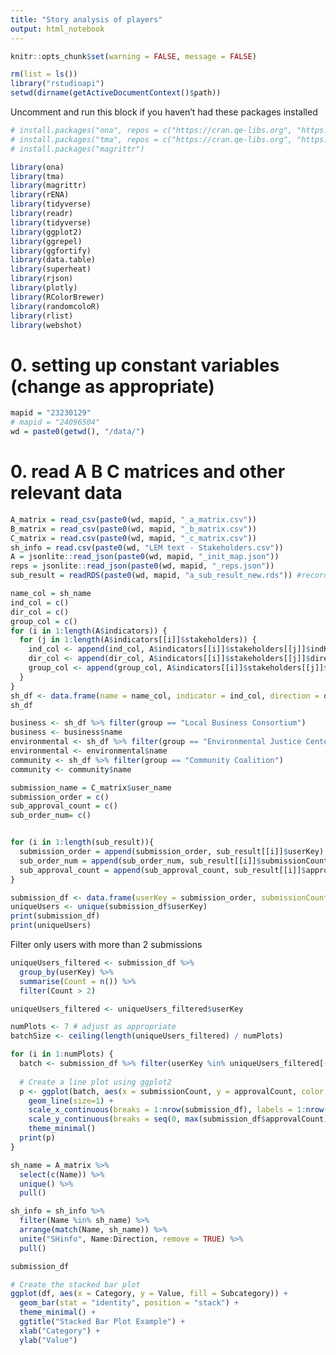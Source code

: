 ```yaml
---
title: "Story analysis of players"
output: html_notebook
---
```


```r
knitr::opts_chunk$set(warning = FALSE, message = FALSE) 
```

```r
rm(list = ls())
library("rstudioapi")
setwd(dirname(getActiveDocumentContext()$path))
```

Uncomment and run this block if you haven't had these packages installed
```r
# install.packages("ona", repos = c("https://cran.qe-libs.org", "https://cran.rstudio.org"))
# install.packages("tma", repos = c("https://cran.qe-libs.org", "https://cran.rstudio.org"))
# install.packages("magrittr")
```

```r
library(ona)
library(tma)
library(magrittr)
library(rENA)
library(tidyverse)
library(readr)
library(tidyverse)
library(ggplot2)
library(ggrepel)
library(ggfortify)
library(data.table)
library(superheat)
library(rjson)
library(plotly)
library(RColorBrewer)
library(randomcoloR)
library(rlist)
library(webshot)
```

# 0. setting up constant variables (change as appropriate)
```r
mapid = "23230129"
# mapid = "24096504"
wd = paste0(getwd(), "/data/")
```

# 0. read A B C matrices and other relevant data
```r
A_matrix = read_csv(paste0(wd, mapid, "_a_matrix.csv"))
B_matrix = read_csv(paste0(wd, mapid, "_b_matrix.csv"))
C_matrix = read.csv(paste0(wd, mapid, "_c_matrix.csv"))
sh_info = read.csv(paste0(wd, "LEM text - Stakeholders.csv"))
A = jsonlite::read_json(paste0(wd, mapid, "_init_map.json"))
reps = jsonlite::read_json(paste0(wd, mapid, "_reps.json"))
sub_result = readRDS(paste0(wd, mapid, "a_sub_result_new.rds")) #record satisfy level
```

```r
name_col = sh_name
ind_col = c()
dir_col = c()
group_col = c()
for (i in 1:length(A$indicators)) {
  for (j in 1:length(A$indicators[[i]]$stakeholders)) {
    ind_col <- append(ind_col, A$indicators[[i]]$stakeholders[[j]]$indKey)
    dir_col <- append(dir_col, A$indicators[[i]]$stakeholders[[j]]$direction)
    group_col <- append(group_col, A$indicators[[i]]$stakeholders[[j]]$stakeholderGroup)
  }
}
sh_df <- data.frame(name = name_col, indicator = ind_col, direction = dir_col, group = group_col)
sh_df
```

```r
business <- sh_df %>% filter(group == "Local Business Consortium")
business <- business$name
environmental <- sh_df %>% filter(group == "Environmental Justice Center")
environmental <- environmental$name
community <- sh_df %>% filter(group == "Community Coalition")
community <- community$name
```

```r
submission_name = C_matrix$user_name
submission_order = c()
sub_approval_count = c()
sub_order_num= c()


for (i in 1:length(sub_result)){
  submission_order = append(submission_order, sub_result[[i]]$userKey)
  sub_order_num = append(sub_order_num, sub_result[[i]]$submissionCount)
  sub_approval_count = append(sub_approval_count, sub_result[[i]]$approvalCount)
}
```

```r
submission_df <- data.frame(userKey = submission_order, submissionCount = sub_order_num, approvalCount = sub_approval_count)
uniqueUsers <- unique(submission_df$userKey)
print(submission_df)
print(uniqueUsers)
```

Filter only users with more than 2 submissions
```r
uniqueUsers_filtered <- submission_df %>%
  group_by(userKey) %>% 
  summarise(Count = n()) %>%
  filter(Count > 2)

uniqueUsers_filtered <- uniqueUsers_filtered$userKey
```

```r
numPlots <- 7 # adjust as appropriate
batchSize <- ceiling(length(uniqueUsers_filtered) / numPlots)

for (i in 1:numPlots) {
  batch <- submission_df %>% filter(userKey %in% uniqueUsers_filtered[(((i-1) * batchSize) + 1):(min(length(uniqueUsers_filtered), i * batchSize))])
  
  # Create a line plot using ggplot2
  p <- ggplot(batch, aes(x = submissionCount, y = approvalCount, color = userKey, linetype = userKey)) +
    geom_line(size=1) +
    scale_x_continuous(breaks = 1:nrow(submission_df), labels = 1:nrow(submission_df), minor_breaks = NULL) +
    scale_y_continuous(breaks = seq(0, max(submission_df$approvalCount), by = 1), minor_breaks = NULL) +
    theme_minimal()
  print(p)
}
```

```r
sh_name = A_matrix %>%
  select(c(Name)) %>%
  unique() %>%
  pull()
```

```r
sh_info = sh_info %>% 
  filter(Name %in% sh_name) %>% 
  arrange(match(Name, sh_name)) %>% 
  unite("SHinfo", Name:Direction, remove = TRUE) %>% 
  pull()
```

```r
submission_df
```


```r
# Create the stacked bar plot
ggplot(df, aes(x = Category, y = Value, fill = Subcategory)) +
  geom_bar(stat = "identity", position = "stack") +
  theme_minimal() +
  ggtitle("Stacked Bar Plot Example") +
  xlab("Category") +
  ylab("Value")
```

